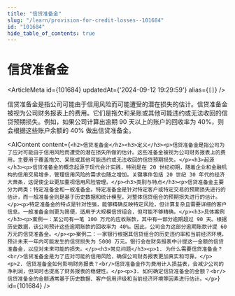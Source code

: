 ```yaml
---
title: "信贷准备金"
slug: "/learn/provision-for-credit-losses--101684"
id: "101684"
hide_table_of_contents: true
---
```



# 信贷准备金

<ArticleMeta id={101684} updatedAt={'2024-09-12 19:29:59'} alias={`[]`} />
<div className='border-solid border-b border-t-0 my-4 border-[var(--ifm-color-gray-300)]' />

信贷准备金是指公司可能由于信用风险而可能遭受的潜在损失的估计。信贷准备金被视为公司财务报表上的费用。它们是拖欠和呆账或其他可能违约或无法收回的信贷预期损失。例如，如果公司计算出逾期 90 天以上的账户的回收率为 40%，则会根据这些账户余额的 40% 做出信贷准备金。

<AIContent content={`<h2>信贷准备金</h2><h3>定义</h3><p>信贷准备金是指公司为了应对可能由于信用风险而遭受的潜在损失所做的估计。这些准备金被视为公司财务报表上的费用，主要用于覆盖拖欠、呆账或其他可能违约或无法收回的信贷预期损失。</p><h3>起源</h3><p>信贷准备金的概念起源于现代会计实践，特别是在 20 世纪初期，随着企业和金融机构的信用交易增多，管理信用风险的需求也随之增加。关键事件包括 20 世纪 30 年代的经济大萧条，这促使企业更加重视信用风险管理。</p><h3>类别与特点</h3><p>信贷准备金主要分为两类：特定准备金和一般准备金。特定准备金是针对特定客户或特定交易的预期损失进行的估计，而一般准备金则是基于历史数据和统计模型，对整体信贷组合的预期损失进行的估计。</p><p>特定准备金的特点是针对性强，能够精确反映特定风险，但计算复杂且需要详细的客户信息。一般准备金则更为简便，适用于大规模信贷组合，但可能不够精确。</p><h3>具体案例</h3><p>案例一：某公司有一笔 100 万元的应收账款，其中有一部分逾期超过 90 天。根据历史数据，该公司预计这些逾期账款的回收率为 40%。因此，公司会为这部分逾期账款计提 60 万元的信贷准备金。</p><p>案例二：一家银行根据其信贷组合的历史违约率和当前经济环境，预计未来一年内可能发生的信贷损失为 5000 万元。银行会在财务报表中计提这一金额的信贷准备金，以应对未来可能的损失。</p><h3>常见问题</h3><p>1. 为什么需要信贷准备金？<br/>信贷准备金是为了应对可能的信用风险，确保公司财务报表更加真实和可靠。</p><p>2. 信贷准备金如何影响财务报表？<br/>信贷准备金作为费用计入损益表，会减少公司的净利润，但同时也提高了财务报表的稳健性。</p><p>3. 如何确定信贷准备金的金额？<br/>信贷准备金的金额通常基于历史数据、客户信用评级和当前经济环境等因素进行估计。</p>`} id={101684} />
